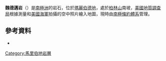{{coord|76|6|S|135|56|W|display=title}}

'''魏德邁岩'''（{{lang-en|Wedemeyer Rocks}}）是[[南極洲|南極洲]]的岩石，位於[[瑪麗伯德地|瑪麗伯德地]]，處於[[柏林山|柏林山]]南坡，[[美國地質調查局|美國地質調查局]]根據測量和[[美國海軍|美國海軍]]拍攝的空中照片繪入地圖，現時由[[南極條約體系|南極條約體系]]管理。

==參考資料==
*{{usgs-gazetteer}}

{{DEFAULTSORT:Wedemeyer Rocks}}
[[Category:馬里伯地岩層|Category:馬里伯地岩層]]


{{MarieByrdLand-geo-stub}}